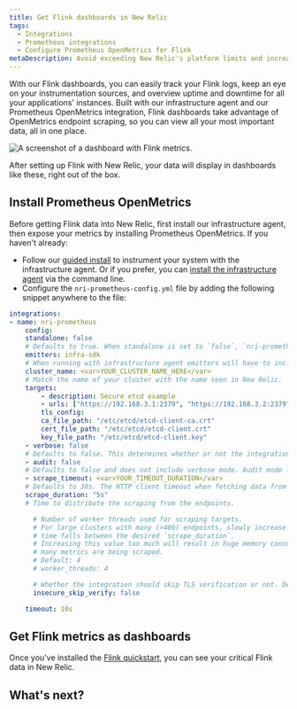```yaml
---
title: Get Flink dashboards in New Relic
tags:
  - Integrations
  - Prometheus integrations
  - Configure Prometheus OpenMetrics for Flink
metaDescription: Avoid exceeding New Relic's platform limits and increasing your billing charges by using the Prometheus OpenMetrics integration's filtering capabilities.
---
```



With our Flink dashboards, you can easily track your Flink logs, keep an eye on your instrumentation sources, and overview uptime and downtime for all your applications' instances. Built with our infrastructure agent and our Prometheus OpenMetrics integration, Flink dashboards take advantage of OpenMetrics endpoint scraping, so you can view all your most important data, all in one place.

<img
    src={instantobservabilityFlink}
    title="Flink dashboard landing page"
    alt="A screenshot of a dashboard with Flink metrics."
/>
<figcaption>
After setting up Flink with New Relic, your data will display in dashboards like these, right out of the box. 
</figcaption> 

## Install Prometheus OpenMetrics

Before getting Flink data into New Relic, first install our infrastructure agent, then expose your metrics by installing Prometheus OpenMetrics. If you haven't already:

* Follow our [guided install](https://one.newrelic.com/nr1-core?account=3501165&state=a33ce5fc-d32b-e0b8-3941-30f13e4bc00b) to instrument your system with the infrastructure agent. Or if you prefer, you can [install the infrastructure agent](/docs/infrastructure/install-infrastructure-agent/linux-installation/install-infrastructure-monitoring-agent-linux) via the command line.
* Configure the `nri-prometheus-config.yml` file by adding the following snippet anywhere to the file:

```yml
integrations:
- name: nri-prometheus
    config:
    standalone: false
    # Defaults to true. When standalone is set to `false`, `nri-prometheus` requires an infrastructure agent to send data.
    emitters: infra-sdk
    # When running with infrastructure agent emitters will have to include infra-sdk
    cluster_name: <var>YOUR_CLUSTER_NAME_HERE</var>
    # Match the name of your cluster with the name seen in New Relic. 
    targets:
        - description: Secure etcd example
        - urls: ["https://192.168.3.1:2379", "https://192.168.3.2:2379", "https://192.168.3.3:2379"]
        tls_config:
        ca_file_path: "/etc/etcd/etcd-client-ca.crt"
        cert_file_path: "/etc/etcd/etcd-client.crt"
        key_file_path: "/etc/etcd/etcd-client.key"
    - verbose: false
    # Defaults to false. This determines whether or not the integration should run in verbose mode.
    - audit: false
    # Defaults to false and does not include verbose mode. Audit mode logs the uncompressed data sent to New Relic and can lead to a high log volume.
    - scrape_timeout: <var>YOUR_TIMEOUT_DURATION</var>
    # Defaults to 30s. The HTTP client timeout when fetching data from endpoints.
    scrape_duration: "5s"
    # Time to distribute the scraping from the endpoints.

      # Number of worker threads used for scraping targets.
      # For large clusters with many (>400) endpoints, slowly increase until scrape
      # time falls between the desired `scrape_duration`.
      # Increasing this value too much will result in huge memory consumption if too
      # many metrics are being scraped.
      # Default: 4
      # worker_threads: 4

      # Whether the integration should skip TLS verification or not. Defaults to false.
      insecure_skip_verify: false

    timeout: 10s

```

## Get Flink metrics as dashboards

Once you've installed the [Flink quickstart](), you can see your critical Flink data in New Relic. 

## What's next?

